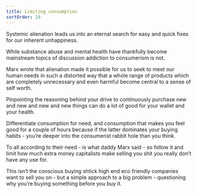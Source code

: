 ```yaml
---
title: Limiting consumption
sortOrder: 19
---
```


Systemic alienation leads us into an eternal search for easy and
quick fixes for our inherent unhappiness.

While substance abuse and mental health have thankfully become mainstream topics of discussion
addiction to consumerism is not.

Marx wrote that alienation made it possible for us to seek to meet our human needs in
such a distorted way that a whole range of products which are completely unnecessary
and even harmful become central to a sense of self worth.

Pinpointing the reasoning behind your drive to continuously purchase new and new and new
and new things can do a lot of good for your wallet and your health.

Differentiate consumption for need, and consumption that makes you feel good for a couple of hours because if the latter dominates your buying habits - you’re deeper into the consumerist
rabbit hole than you think.

To all according to their need - is what daddy Marx said - so follow it and limit how much
extra money capitalists make selling you shit you really don’t have any use for.

This isn’t the conscious buying shtick high end eco friendly companies want to sell you
on - but a simple approach to a big problem - questioning why you’re buying something
before you buy it.